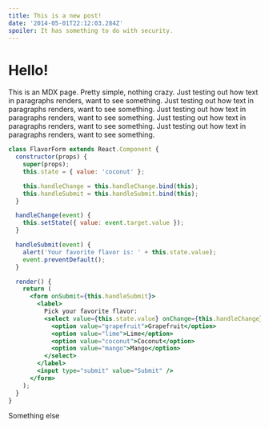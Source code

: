 ```yaml
---
title: This is a new post!
date: '2014-05-01T22:12:03.284Z'
spoiler: It has something to do with security.
---
```


# Hello!

This is an MDX page. Pretty simple, nothing crazy. Just testing out how text in paragraphs renders, want to see something. Just testing out how text in paragraphs renders, want to see something. Just testing out how text in paragraphs renders, want to see something. Just testing out how text in paragraphs renders, want to see something. Just testing out how text in paragraphs renders, want to see something.

```jsx
class FlavorForm extends React.Component {
  constructor(props) {
    super(props);
    this.state = { value: 'coconut' };

    this.handleChange = this.handleChange.bind(this);
    this.handleSubmit = this.handleSubmit.bind(this);
  }

  handleChange(event) {
    this.setState({ value: event.target.value });
  }

  handleSubmit(event) {
    alert('Your favorite flavor is: ' + this.state.value);
    event.preventDefault();
  }

  render() {
    return (
      <form onSubmit={this.handleSubmit}>
        <label>
          Pick your favorite flavor:
          <select value={this.state.value} onChange={this.handleChange}>
            <option value="grapefruit">Grapefruit</option>
            <option value="lime">Lime</option>
            <option value="coconut">Coconut</option>
            <option value="mango">Mango</option>
          </select>
        </label>
        <input type="submit" value="Submit" />
      </form>
    );
  }
}
```

Something else

<!-- ## blah blah

```js react-live
const onClick = () => {
  alert('clicked');
};
render(<button onClick={onClick}>Click Me!</button>);
``` -->
